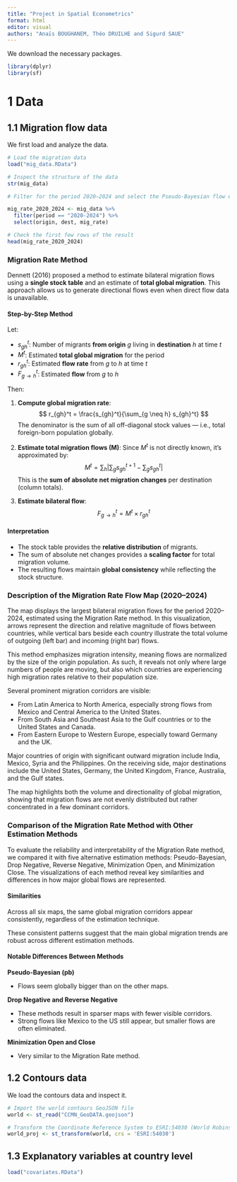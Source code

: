 ```yaml
---
title: "Project in Spatial Econometrics"
format: html
editor: visual
authors: "Anaïs BOUGHANEM, Théo DRUILHE and Sigurd SAUE"
---
```


We download the necessary packages.

```r
library(dplyr)
library(sf)
```

# 1 Data

## 1.1 Migration flow data

We first load and analyze the data.

```r
# Load the migration data
load("mig_data.RData")

# Inspect the structure of the data
str(mig_data)
```

```r
# Filter for the period 2020–2024 and select the Pseudo-Bayesian flow estimates

mig_rate_2020_2024 <- mig_data %>%
  filter(period == "2020-2024") %>%
  select(origin, dest, mig_rate)

# Check the first few rows of the result
head(mig_rate_2020_2024)
```

### Migration Rate Method

Dennett (2016) proposed a method to estimate bilateral migration flows using a **single stock table** and an estimate of **total global migration**. This approach allows us to generate directional flows even when direct flow data is unavailable.

#### Step-by-Step Method

Let:

- $s_{gh}^t$: Number of migrants **from origin** $g$ living in **destination** $h$ at time $t$
- $M^t$: Estimated **total global migration** for the period
- $r_{gh}^t$: Estimated **flow rate** from $g$ to $h$ at time $t$
- $F_{g \rightarrow h}^t$: Estimated **flow** from $g$ to $h$

Then:

1. **Compute global migration rate**:
   $$
   r_{gh}^t = \frac{s_{gh}^t}{\sum_{g \neq h} s_{gh}^t}
   $$
   The denominator is the sum of all off-diagonal stock values — i.e., total foreign-born population globally.

2. **Estimate total migration flows (M)**:
   Since $M^t$ is not directly known, it's approximated by:
   $$
   M^t = \sum_h \left| \sum_g s_{gh}^{t+1} - \sum_g s_{gh}^{t} \right|
   $$
   This is the **sum of absolute net migration changes** per destination (column totals).

3. **Estimate bilateral flow**:
   $$
   F_{g \rightarrow h}^t = M^t \times r_{gh}^t
   $$

#### Interpretation

- The stock table provides the **relative distribution** of migrants.
- The sum of absolute net changes provides a **scaling factor** for total migration volume.
- The resulting flows maintain **global consistency** while reflecting the stock structure.

### Description of the Migration Rate Flow Map (2020–2024)

The map displays the largest bilateral migration flows for the period 2020–2024, estimated using the Migration Rate method. In this visualization, arrows represent the direction and relative magnitude of flows between countries, while vertical bars beside each country illustrate the total volume of outgoing (left bar) and incoming (right bar) flows.

This method emphasizes migration intensity, meaning flows are normalized by the size of the origin population. As such, it reveals not only where large numbers of people are moving, but also which countries are experiencing high migration rates relative to their population size.

Several prominent migration corridors are visible:

- From Latin America to North America, especially strong flows from Mexico and Central America to the United States.
- From South Asia and Southeast Asia to the Gulf countries or to the United States and Canada.
- From Eastern Europe to Western Europe, especially toward Germany and the UK.

Major countries of origin with significant outward migration include India, Mexico, Syria and the Philippines. On the receiving side, major destinations include the United States, Germany, the United Kingdom, France, Australia, and the Gulf states.

The map highlights both the volume and directionality of global migration, showing that migration flows are not evenly distributed but rather concentrated in a few dominant corridors.

### Comparison of the Migration Rate Method with Other Estimation Methods

To evaluate the reliability and interpretability of the Migration Rate method, we compared it with five alternative estimation methods: Pseudo-Bayesian, Drop Negative, Reverse Negative, Minimization Open, and Minimization Close. The visualizations of each method reveal key similarities and differences in how major global flows are represented.

#### Similarities

Across all six maps, the same global migration corridors appear consistently, regardless of the estimation technique.

These consistent patterns suggest that the main global migration trends are robust across different estimation methods.

#### Notable Differences Between Methods

**Pseudo-Bayesian (pb)**

- Flows seem globally bigger than on the other maps.

**Drop Negative and Reverse Negative**

- These methods result in sparser maps with fewer visible corridors.
- Strong flows like Mexico to the US still appear, but smaller flows are often eliminated.

**Minimization Open and Close**

- Very similar to the Migration Rate method.

## 1.2 Contours data

We load the contours data and inspect it.

```r
# Import the world contours GeoJSON file
world <- st_read("CCMN_GeoDATA.geojson")

# Transform the Coordinate Reference System to ESRI:54030 (World Robinson projection)
world_proj <- st_transform(world, crs = 'ESRI:54030')
```
## 1.3 Explanatory variables at country level

```r
load("covariates.RData")
```
